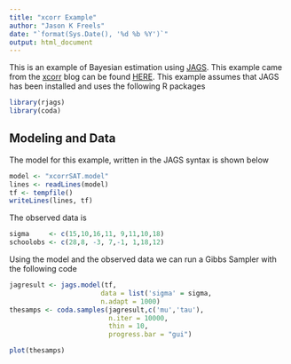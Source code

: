 ```yaml
---
title: "xcorr Example"
author: "Jason K Freels"
date: "`format(Sys.Date(), '%d %b %Y')`"
output: html_document
---
```


This is an example of Bayesian estimation using [JAGS](http://mcmc-jags.sourceforge.net/).  This example came from  the [xcorr](https://xcorr.net) blog can be found [HERE](https://xcorr.net/2011/07/13/gibbs-sampling-made-easy-jags-rkward-coda/).  This example assumes that JAGS has been installed and uses the following R packages 

```r
library(rjags)
library(coda)
```

## Modeling and Data

The model for this example, written in the JAGS syntax is shown below

```r
model <- "xcorrSAT.model"
lines <- readLines(model)
tf <- tempfile()
writeLines(lines, tf)
```

The observed data is 

```r
sigma     <- c(15,10,16,11, 9,11,10,18)
schoolobs <- c(28,8, -3, 7,-1, 1,18,12)
```

Using the model and the observed data we can run a Gibbs Sampler with the following code

```r
jagresult <- jags.model(tf,
                       data = list('sigma' = sigma,                                                            'schoolobs' = schoolobs,                                                    'N' = 8),
                       n.adapt = 1000)
thesamps <- coda.samples(jagresult,c('mu','tau'),
                         n.iter = 10000,
                         thin = 10,
                         progress.bar = "gui")
```

```r
plot(thesamps)
```


